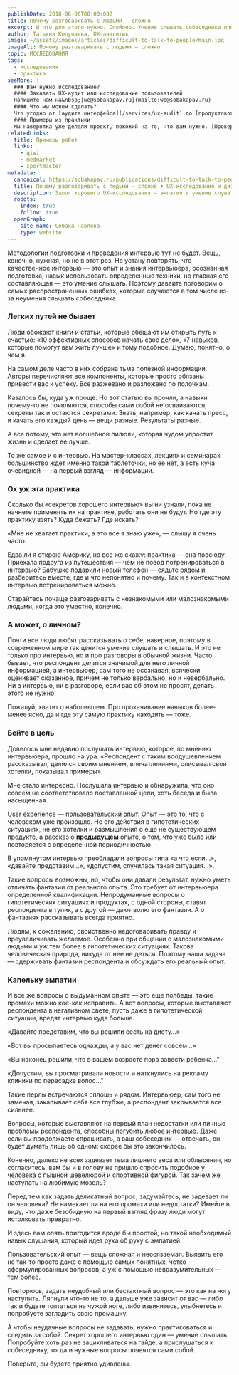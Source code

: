 ```yaml
---
publishDate: 2018-06-06T00:00:00Z
title: Почему разговаривать с людьми — сложно
excerpt: И что для этого нужно. Спойлер. Умение слышать собеседника плюс немного эмпатии.
author: Татьяна Колупаева, UX-аналитик
image: ~/assets/images/articles/difficult-to-talk-to-people/main.jpg
imageAlt: Почему разговаривать с людьми — сложно
topic: ИССЛЕДОВАНИЯ
tags:
  - исследования
  - практика
seeMore: |
  ### Вам нужно исследование?
  #### Заказать UX-аудит или исследование пользователей
  Напишите нам на&nbsp;[we@sobakapav.ru](mailto:we@sobakapav.ru)
  #### Что мы можем сделать?
  Что угодно от [аудита интерфейса](/services/ux-audit) до [продуктового исследования](/services/research). 
  #### Примеры из практики
  Мы наверняка уже делали проект, пожожий на то, что вам нужно. [Проверьте](https://sobakapav.ru/portfolio).
relatedLinks:
  title: Примеры работ
  links:
    - qiwi
    - medmarket
    - sportmaster
metadata:
  canonical: https://sobakapav.ru/publications/difficult-to-talk-to-people
  title: Почему разговаривать с людьми — сложно • UX-исследования и дизайн интерфейсов
  description: Залог хорошего UX-исследования — эмпатия и умение слушать собеседника. А еще они (спойлер!) необходимы и для разработки дизайна интерфейсов вообще.
  robots:
    index: true
    follow: true
  openGraph:
    site_name: Собака Павлова
    type: website
---
```



Методологии подготовки и проведения интервью тут не будет. Вещь, конечно, нужная, но не в этот раз. Не устану повторять, что качественное интервью — это опыт и знания интервьюера, осознанная подготовка, навык использовать определенные техники, но главная его составляющая — это умение слышать. Поэтому давайте поговорим о самых распространенных ошибках, которые случаются в том числе из-за неумения слышать собеседника.

### Легких путей не бывает

Люди обожают книги и статьи, которые обещают им открыть путь к счастью: «10 эффективных способов начать свое дело», «7 навыков, которые помогут вам жить лучше» и тому подобное. Думаю, понятно, о чем я.

На самом деле часто в них собрана тьма полезной информации. Авторы перечисляют все компоненты, которые просто обязаны привести вас к успеху. Все разжевано и разложено по полочкам.

Казалось бы, куда уж проще. Но вот статью вы прочли, а навыки почему-то не появляются, способы сами собой не осваиваются, секреты так и остаются секретами. Знать, например, как качать пресс, и качать его каждый день — вещи разные. Результаты разные.

А все потому, что нет волшебной пилюли, которая чудом упростит жизнь и сделает ее лучше.

То же самое и с интервью. На мастер-классах, лекциях и семинарах большинство ждет именно такой таблеточки, но ее нет, а есть куча очевидной — на первый взгляд — информации.

### Ох уж эта практика

Сколько бы «секретов хорошего интервью» вы ни узнали, пока не начнете применять их на практике, работать они не будут. Но где эту практику взять? Куда бежать? Где искать?

«Мне не хватает практики, а это все я знаю уже», — слышу я очень часто.

Едва ли я открою Америку, но все же скажу: практика — она повсюду. Приехала подруга из путешествия — чем не повод потренироваться в интервью? Бабушке подарили новый телефон — сядьте рядом и разберитесь вместе, где и что непонятно и почему. Так и в контекстном интервью потренироваться можно.

Старайтесь почаще разговаривать с незнакомыми или малознакомыми людьми, когда это уместно, конечно.

### А может, о личном?

Почти все люди любят рассказывать о себе, наверное, поэтому в современном мире так ценится умение слушать и слышать. И это не только про интервью, но и про разговоры в обычной жизни. Часто бывает, что респондент делится значимой для него личной информацией, а интервьюер, сам того не осознавая, всячески оценивает сказанное, причем не только вербально, но и невербально. Ни в интервью, ни в разговоре, если вас об этом не просят, делать этого не нужно.

Пожалуй, хватит о наболевшем. Про прокачивание навыков более-менее ясно, да и где эту самую практику находить — тоже.

### Бейте в цель

Довелось мне недавно послушать интервью, которое, по мнению интервьюера, прошло на ура. «Респондент с таким воодушевлением рассказывал, делился своим мнением, впечатлениями, описывал свои хотелки, показывал примеры».

Мне стало интересно. Послушала интервью и обнаружила, что оно совсем не соответствовало поставленной цели, хоть беседа и была насыщенная.

User experience — пользовательский опыт. Опыт — это то, что с человеком уже произошло. Не его действия в гипотетических ситуациях, не его хотелки и размышления о еще не существующем продукте, а рассказ о **предыдущем** опыте, о том, что уже было или повторяется с определенной периодичностью.

В упомянутом интервью преобладали вопросы типа «а что если…», «давайте представим…», «допустим, случилась такая ситуация…».

Такие вопросы возможны, но, чтобы они давали результат, нужно уметь отличать фантазии от реального опыта. Это требует от интервьюера определенной квалификации. Непродуманные вопросы о гипотетических ситуациях и продуктах, с одной стороны, ставят респондента в тупик, а с другой — дают волю его фантазии. А о фантазиях рассказывать всегда приятно.

Людям, к сожалению, свойственно недоговаривать правду и преувеличивать желаемое. Особенно при общении с малознакомыми людьми и уж тем более в гипотетических ситуациях. Такова человеческая природа, никуда от нее не деться. Поэтому наша задача — сдерживать фантазии респондента и обсуждать его реальный опыт.

### Капельку эмпатии

И все же вопросы о выдуманном опыте — это еще полбеды, такие промахи можно кое-как исправить. А вот вопросы, которые выставляют респондента в негативном свете, пусть даже в гипотетической ситуации, вредят интервью куда больше.

«Давайте представим, что вы решили сесть на диету…»

«Вот вы просыпаетесь однажды, а у вас нет денег совсем…»

«Вы наконец решили, что в вашем возрасте пора завести ребенка…"

«Допустим, вы просматривали новости и наткнулись на рекламу клиники по пересадке волос…"

Такие перлы встречаются сплошь и рядом. Интервьюер, сам того не замечая, закапывает себя все глубже, а респондент закрывается все сильнее.

Вопросы, которые выставляют на первый план недостатки или личные проблемы респондента, способны погубить любое интервью. Даже если вы продолжаете спрашивать, а ваш собеседник — отвечать, он будет думать лишь об одном: скорее бы это закончилось.

Конечно, далеко не всех задевает тема лишнего веса или облысения, но согласитесь, вам бы и в голову не пришло спросить подобное у человека с пышной шевелюрой и спортивной фигурой. Так зачем же наступать на любимую мозоль?

Перед тем как задать деликатный вопрос, задумайтесь, не задевает ли он человека? Не намекает ли на его промахи или недостатки? Имейте в виду, что даже безобидную на первый взгляд фразу люди могут истолковать превратно.

И здесь вам опять пригодится вроде бы простой, но такой необходимый навык слушания, который идет рука об руку с эмпатией.

Пользовательский опыт — вещь сложная и неосязаемая. Выявить его не так-то просто даже с помощью самых понятных, четко сформулированных вопросов, а уж с помощью невразумительных — тем более.

Повторюсь, задать неудобный или бестактный вопрос — это как на ногу наступить. Ляпнули что-то не то, а дальше уже зависит от вас — либо так и будете топтаться на чужой ноге, либо извинитесь, улыбнетесь и попробуете загладить свою промашку.

А чтобы неудачные вопросы не задавать, нужно практиковаться и следить за собой. Секрет хорошего интервью один — умение слышать. Попробуйте хоть раз не зацикливаться на гайде, а прислушаться к собеседнику, тогда и нужные вопросы появятся сами собой.

Поверьте, вы будете приятно удивлены.

